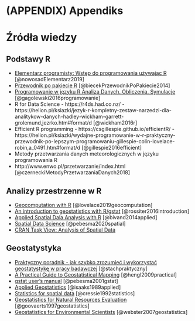 # (APPENDIX) Appendiks {-}

# Źródła wiedzy {#zrodla-wiedzy}

## Podstawy R

- [Elementarz programisty: Wstęp do programowania używając R](https://nowosad.github.io/elp/) [@nowosadElementarz2019]
- [Przewodnik po pakiecie R](http://www.biecek.pl/R/) [@biecekPrzewodnikPoPakiecie2014]
- [Programowanie w języku R Analiza Danych. Obliczenia. Symulacje](http://www.gagolewski.com/publications/programowanier/) [@gagolewski2016programowanie]
- R for Data Science - https://r4ds.had.co.nz/ - https://helion.pl/ksiazki/jezyk-r-kompletny-zestaw-narzedzi-dla-analitykow-danych-hadley-wickham-garrett-grolemund,jezrko.htm#format/d [@wickham2016r]
- Efficient R programming - https://csgillespie.github.io/efficientR/ - https://helion.pl/ksiazki/wydajne-programowanie-w-r-praktyczny-przewodnik-po-lepszym-programowaniu-gillespie-colin-lovelace-robin,a_0491.htm#format/d [@gillespie2016efficient]
- Metody przetwarzania danych meteorologicznych w języku programowania R
 - http://www.enwo.pl/przetwarzanie/index.html [@czerneckiMetodyPrzetwarzaniaDanych2018]

## Analizy przestrzenne w R

- [Geocomputation with R](http://robinlovelace.net/geocompr/) [@lovelace2019geocomputation]
- [An introduction to geostatistics with R/gstat](https://pdfs.semanticscholar.org/7423/87ac0fbfb6641bdd3d513c97ea10dc7bdd6f.pdf) [@rossiter2016introduction]
- [Applied Spatial Dala Analysis with R](http://www.asdar-book.org/) [@bivand2014applied]
- [Spatial Data Science](https://www.r-spatial.org/book/) [@pebesma2020spatial]
- [CRAN Task View: Analysis of Spatial Data](https://cran.r-project.org/web/views/Spatial.html)

## Geostatystyka

- [Praktyczny poradnik - jak szybko zrozumieć i wykorzystać geostatystykę w pracy badawczej](http://www.geoinfo.amu.edu.pl/staff/astach/www_geostat/programy/A_Stach_%20poradnik_geostatystyki.pdf) [@stachpraktyczny]
- [A Practical Guide to Geostatistical Mapping](http://spatial-analyst.net/book/system/files/Hengl_2009_GEOSTATe2c1w.pdf) [@hengl2009practical]
- [gstat user's manual](http://www.gstat.org/gstat.pdf) [@pebesma2001gstat]
- [Applied Geostatistics](https://books.google.pl/books?id=vC2dcXFLI3YC) [@isaaks1989applied]
- [Statistics for spatial data](https://books.google.pl/books?id=4SdRAAAAMAAJ) [@cressie1992statistics]
- [Geostatistics for Natural Resources Evaluation](http://www.oupcanada.com/catalog/9780195115383.html) [@goovaerts1997geostatistics]
- [Geostatistics for Environmental Scientists](http://eu.wiley.com/WileyCDA/WileyTitle/productCd-0470028580.html) [@webster2007geostatistics]
